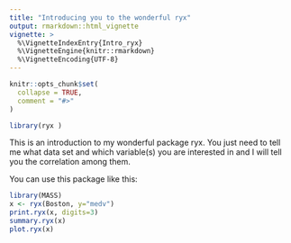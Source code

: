 ```yaml
---
title: "Introducing you to the wonderful ryx"
output: rmarkdown::html_vignette
vignette: >
  %\VignetteIndexEntry{Intro_ryx}
  %\VignetteEngine{knitr::rmarkdown}
  %\VignetteEncoding{UTF-8}
---
```


```r
knitr::opts_chunk$set(
  collapse = TRUE,
  comment = "#>"
)
```

```r
library(ryx )
```

This is an introduction to my wonderful package ryx.
You just need to tell me what data set and which variable(s) you are interested in
and I will tell you the correlation among them. 

You can use this package like this: 
```r
library(MASS)
x <- ryx(Boston, y="medv")
print.ryx(x, digits=3)
summary.ryx(x)
plot.ryx(x)
```
